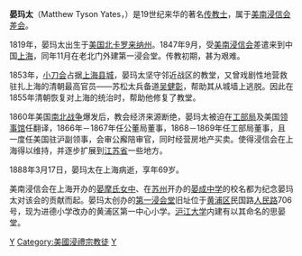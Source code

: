 {{Unreferenced|time=2021-06-17T04:49:25+00:00}}
'''晏玛太'''（Matthew Tyson Yates，{{bd|1819年||1888年|3月17日}}）是19世纪来华的著名[[传教士|传教士]]，属于[[美南浸信会|美南浸信会]][[差会|差会]]。 
         
1819年，晏玛太出生于[[美国|美国]][[北卡罗来纳州|北卡罗来纳州]]。1847年9月，受[[美南浸信会|美南浸信会]]差遣来到中国[[上海|上海]]，同年11月在老北门外建第一浸会堂。传教初期，甚为艰难。

1853年，[[小刀会|小刀会]]占据[[上海县城|上海县城]]，晏玛太坚守邻近战区的教堂，又曾戏剧性地营救驻扎上海的清朝最高官员——苏松太兵备道[[吴健彰|吴健彰]]，帮助其从城墙上逃脱。因此在1855年清朝恢复对上海的统治时，帮助他修复了教堂。

1860年美国[[南北战争|南北战争]]爆发后，教会经济来源断绝，晏玛太被迫在[[工部局|工部局]]及美国[[领事馆|领事馆]]任翻译，1866年－1867年任公董局董事，1868－1869年任工部局董事，且一度任美国驻沪副领事，会审公廨陪审官，同时经营房地产买卖。使得浸信会在上海得以维持，并逐步扩展到[[江蘇省_(清)|江苏省]]一些地方。

1888年3月17日，晏玛太在上海病逝，享年69岁。

美南浸信会在上海开办的[[晏摩氏女中|晏摩氏女中]]、在[[苏州|苏州]]开办的[[晏成中学|晏成中学]]的校名都为纪念晏玛太对该会的贡献而起。晏玛太创办的[[第一浸会堂|第一浸会堂]]旧址位于[[黄浦区|黄浦区]]民国路[[人民路_(上海)|人民路]]706号，现为进德小学改办的黄浦区第一中心小学。[[沪江大学|沪江大学]]内建有以其命名的思晏堂。

{{上海基督教传教士}}
[[Category:在清朝逝世的美国新教传教士|Y]]
[[Category:美國浸禮宗教徒|Category:美國浸禮宗教徒]]
[[Category:北卡羅來納州人|Y]]